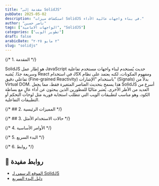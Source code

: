 ```yaml
---
title: "مقدمة إلى SolidJS"
pubDate: 2025-05-02
description: "استكشاف ميزات SolidJS في بناء واجهات عالية الأداء."
author: "ناصر حسين"
tags: ["الواجهات الامامية", "SolidJS"]
categories: ["تطوير الويب"]
draft: false
arabicDate: "٢ مايو ٢٠٢٥"
slug: "solidjs"
---
```


{/* 1. المقدمة */}

SolidJS هو إطار عمل JavaScript حديث يُستخدم لبناء واجهات مستخدم تفاعلية وسريعة جدًا. يُشبه React في استخدام JSX ومفهوم المكونات، لكنه يعتمد على نظام تفاعلي دقيق (Fine-grained Reactivity) باستخدام "الإشارات" (Signals) بدلاً من Virtual DOM. هذا يسمح بتحديث العناصر المتغيرة فقط، مما يجعل SolidJS أسرع من العديد من الأطر الأخرى. يُعتبر مثاليًا للمطورين الذين يبحثون عن أداء عالٍ مع بساطة الكود، وهو مناسب لتطبيقات الويب التي تتطلب استجابة فورية مثل لوحات التحكم أو التطبيقات التفاعلية.

{/* ## 2. المميزات الرئيسية */}

{/* ## 3. حالات الاستخدام الأمثل */}

{/* 4. الأوامر الأساسية */}

{/* 5. البدء السريع */}

{/* 6. روابط */}

## 🔗 روابط مفيدة

- [الموقع الرسمي لـ SolidJS](https://www.solidjs.com/)
- [دليل البدء السريع](https://docs.solidjs.com/quick-start)
